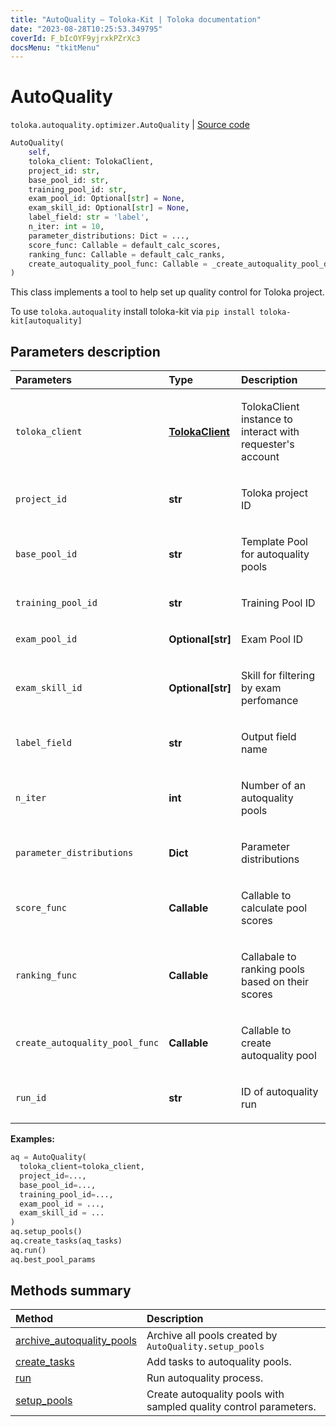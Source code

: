 ```yaml
---
title: "AutoQuality — Toloka-Kit | Toloka documentation"
date: "2023-08-28T10:25:53.349795"
coverId: F_bIcOYF9yjrxkPZrXc3
docsMenu: "tkitMenu"
---
```


# AutoQuality

`toloka.autoquality.optimizer.AutoQuality` | [Source code](https://github.com/Toloka/toloka-kit/blob/v1.2.1/src/autoquality/optimizer.py#L212)

```python
AutoQuality(
    self,
    toloka_client: TolokaClient,
    project_id: str,
    base_pool_id: str,
    training_pool_id: str,
    exam_pool_id: Optional[str] = None,
    exam_skill_id: Optional[str] = None,
    label_field: str = 'label',
    n_iter: int = 10,
    parameter_distributions: Dict = ...,
    score_func: Callable = default_calc_scores,
    ranking_func: Callable = default_calc_ranks,
    create_autoquality_pool_func: Callable = _create_autoquality_pool_default
)
```

This class implements a tool to help set up quality control for Toloka project.

To use `toloka.autoquality` install toloka-kit via `pip install toloka-kit[autoquality]`

## Parameters description

| Parameters | Type | Description |
| :----------| :----| :-----------|
`toloka_client`|**[TolokaClient](/docs/toloka-kit/reference/toloka.client.TolokaClient)**|<p>TolokaClient instance to interact with requester's account</p>
`project_id`|**str**|<p>Toloka project ID</p>
`base_pool_id`|**str**|<p>Template Pool for autoquality pools</p>
`training_pool_id`|**str**|<p>Training Pool ID</p>
`exam_pool_id`|**Optional\[str\]**|<p>Exam Pool ID</p>
`exam_skill_id`|**Optional\[str\]**|<p>Skill for filtering by exam perfomance</p>
`label_field`|**str**|<p>Output field name</p>
`n_iter`|**int**|<p>Number of an autoquality pools</p>
`parameter_distributions`|**Dict**|<p>Parameter distributions</p>
`score_func`|**Callable**|<p>Callable to calculate pool scores</p>
`ranking_func`|**Callable**|<p>Callabale to ranking pools based on their scores</p>
`create_autoquality_pool_func`|**Callable**|<p>Callable to create autoquality pool</p>
`run_id`|**str**|<p>ID of autoquality run</p>

**Examples:**

```python
aq = AutoQuality(
  toloka_client=toloka_client,
  project_id=...,
  base_pool_id=...,
  training_pool_id=...,
  exam_pool_id = ...,
  exam_skill_id = ...
)
aq.setup_pools()
aq.create_tasks(aq_tasks)
aq.run()
aq.best_pool_params
```

## Methods summary

| Method | Description |
| :------| :-----------|
[archive_autoquality_pools](/docs/toloka-kit/reference/toloka.autoquality.optimizer.AutoQuality.archive_autoquality_pools)| Archive all pools created by `AutoQuality.setup_pools`
[create_tasks](/docs/toloka-kit/reference/toloka.autoquality.optimizer.AutoQuality.create_tasks)| Add tasks to autoquality pools.
[run](/docs/toloka-kit/reference/toloka.autoquality.optimizer.AutoQuality.run)| Run autoquality process.
[setup_pools](/docs/toloka-kit/reference/toloka.autoquality.optimizer.AutoQuality.setup_pools)| Create autoquality pools with sampled quality control parameters.